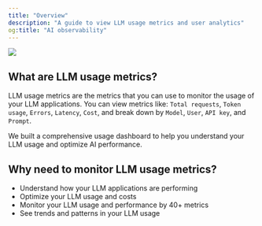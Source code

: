 ```yaml
---
title: "Overview"
description: "A guide to view LLM usage metrics and user analytics"
og:title: "AI observability"
---
```

<Frame>
<img src="https://keywordsai-static.s3.us-east-1.amazonaws.com/docs/observability/metrics/dashboard.png" />
</Frame>


## What are LLM usage metrics?
LLM usage metrics are the metrics that you can use to monitor the usage of your LLM applications. You can view metrics like: `Total requests`, `Token usage`, `Errors`, `Latency`, `Cost`, and break down by `Model`, `User`, `API key`, and `Prompt`. 

We built a comprehensive usage dashboard to help you understand your LLM usage and optimize AI performance.

## Why need to monitor LLM usage metrics?
- Understand how your LLM applications are performing
- Optimize your LLM usage and costs
- Monitor your LLM usage and performance by 40+ metrics
- See trends and patterns in your LLM usage

